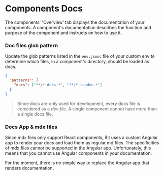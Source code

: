 # Components Docs

The components' 'Overview' tab displays the documentation of your components.
A component's documentation describes the function and purpose of the component and instructs on how to use it.

### Doc files glob pattern

Update the glob patterns listed in the `env.jsonc` file of your custom env to determine which files,
in a component's directory, should be loaded as docs.

```json
{
  "patterns": {
    "docs": ["**/*.docs.*", "**/*.readme.*"]
  }
}
```

> Since docs are only used for development, every docs file is considered as a _dev file_.
> A single component cannot have more than a single docs file.

### Docs App & mdx files
Since mdx files only support React components, Bit uses a custom Angular app to render your docs
and load them as regular md files. The specificities of mdx files cannot be supported in the Angular app.
Unfortunately, this means that you cannot use Angular components in your documentation.

For the moment, there is no simple way to replace the Angular app that renders documentation.

